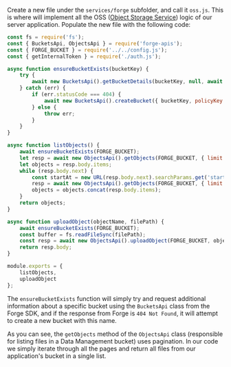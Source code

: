 Create a new file under the `services/forge` subfolder, and call it `oss.js`. This is where
will implement all the OSS ([Object Storage Service](https://forge.autodesk.com/en/docs/data/v2/developers_guide/basics/#object-storage-service-oss))
logic of our server application. Populate the new file with the following code:

```js title="services/forge/oss.js"
const fs = require('fs');
const { BucketsApi, ObjectsApi } = require('forge-apis');
const { FORGE_BUCKET } = require('../../config.js');
const { getInternalToken } = require('./auth.js');

async function ensureBucketExists(bucketKey) {
    try {
        await new BucketsApi().getBucketDetails(bucketKey, null, await getInternalToken());
    } catch (err) {
        if (err.statusCode === 404) {
            await new BucketsApi().createBucket({ bucketKey, policyKey: 'temporary' }, {}, null, await getInternalToken());
        } else {
            throw err;
        }
    }
}

async function listObjects() {
    await ensureBucketExists(FORGE_BUCKET);
    let resp = await new ObjectsApi().getObjects(FORGE_BUCKET, { limit: 64 }, null, await getInternalToken());
    let objects = resp.body.items;
    while (resp.body.next) {
        const startAt = new URL(resp.body.next).searchParams.get('startAt');
        resp = await new ObjectsApi().getObjects(FORGE_BUCKET, { limit: 64, startAt }, null, await getInternalToken());
        objects = objects.concat(resp.body.items);
    }
    return objects;
}

async function uploadObject(objectName, filePath) {
    await ensureBucketExists(FORGE_BUCKET);
    const buffer = fs.readFileSync(filePath);
    const resp = await new ObjectsApi().uploadObject(FORGE_BUCKET, objectName, buffer.byteLength, buffer, {}, null, await getInternalToken());
    return resp.body;
}

module.exports = {
    listObjects,
    uploadObject
};
```

The `ensureBucketExists` function will simply try and request additional information
about a specific bucket using the `BucketsApi` class from the Forge SDK, and if the response
from Forge is `404 Not Found`, it will attempt to create a new bucket with this name.

As you can see, the `getObjects` method of the `ObjectsApi` class (responsible for listing files
in a Data Management bucket) uses pagination. In our code we simply iterate through all the pages
and return all files from our application's bucket in a single list.
